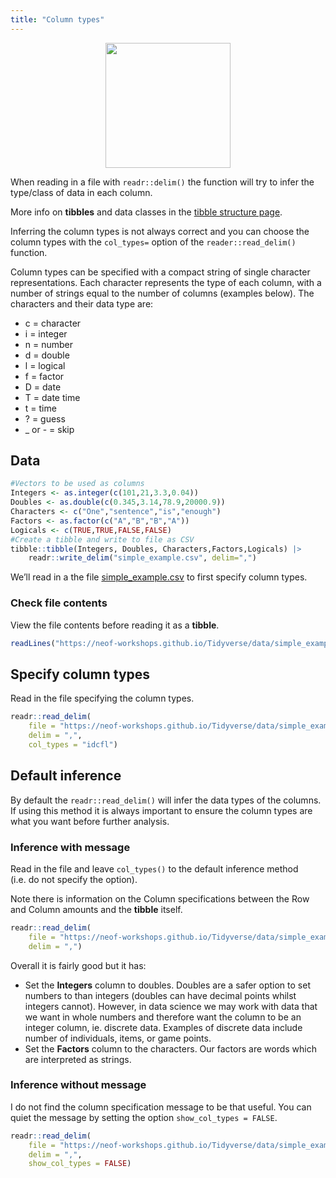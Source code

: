 ```yaml
---
title: "Column types"
---
```


<center>
![](images/readr_column_types.png){style="width:200px"}
</center>

When reading in a file with `readr::delim()` the function will try to infer the type/class of data in each column.

More info on __tibbles__ and data classes in the [tibble structure page](/tibble/structure.qmd#variablescolumns).

Inferring the column types is not always correct and you can choose the column types with the `col_types=` option of the `reader::read_delim()` function.

Column types can be specified with a compact string of single character representations.
Each character represents the type of each column, with a number of strings equal to the number of columns (examples below).
The characters and their data type are:

- c = character
- i = integer
- n = number
- d = double
- l = logical
- f = factor
- D = date
- T = date time
- t = time
- ? = guess
- _ or - = skip

## Data
```r
#Vectors to be used as columns
Integers <- as.integer(c(101,21,3.3,0.04))
Doubles <- as.double(c(0.345,3.14,78.9,20000.9))
Characters <- c("One","sentence","is","enough")
Factors <- as.factor(c("A","B","B","A"))
Logicals <- c(TRUE,TRUE,FALSE,FALSE)
#Create a tibble and write to file as CSV
tibble::tibble(Integers, Doubles, Characters,Factors,Logicals) |>
    readr::write_delim("simple_example.csv", delim=",")
```

We'll read in a the file [simple_example.csv](https://neof-workshops.github.io/Tidyverse/data/simple_example.csv) to first specify column types.

### Check file contents

View the file contents before reading it as a __tibble__.

```r
readLines("https://neof-workshops.github.io/Tidyverse/data/simple_example.csv")
```

## Specify column types

Read in the file specifying the column types.

```r
readr::read_delim(
    file = "https://neof-workshops.github.io/Tidyverse/data/simple_example.csv",
    delim = ",", 
    col_types = "idcfl")
```

## Default inference

By default the `readr::read_delim()` will infer the data types of the columns.
If using this method it is always important to ensure the column types are what you want before further analysis.

### Inference with message

Read in the file and leave `col_types()` to the default inference method (i.e. do not specify the option).

Note there is information on the Column specifications between the Row and Column amounts and the __tibble__ itself.

```r
readr::read_delim(
    file = "https://neof-workshops.github.io/Tidyverse/data/simple_example.csv",
    delim = ",")
```

Overall it is fairly good but it has:

- Set the __Integers__ column to doubles. Doubles are a safer option to set numbers to than integers (doubles can have decimal points whilst integers cannot). However, in data science we may work with data that we want in whole numbers and therefore want the column to be an integer column, ie. discrete data. Examples of discrete data include number of individuals, items, or game points.
- Set the __Factors__ column to the characters. Our factors are words which are interpreted as strings.

### Inference without message

I do not find the column specification message to be that useful.
You can quiet the message by setting the option `show_col_types = FALSE`.

```r
readr::read_delim(
    file = "https://neof-workshops.github.io/Tidyverse/data/simple_example.csv",
    delim = ",",
    show_col_types = FALSE)
```




